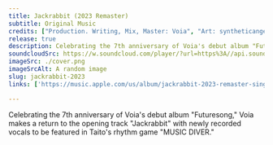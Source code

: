 ```yaml
---
title: Jackrabbit (2023 Remaster)
subtitle: Original Music
credits: ["Production. Writing, Mix, Master: Voia", "Art: syntheticangel"]
release: true
description: Celebrating the 7th anniversary of Voia's debut album "Futuresong," Voia makes a return to the opening track "Jackrabbit" with newly recorded vocals to be featured in Taito's rhythm game "MUSIC DIVER."
soundcloudSrc: https://w.soundcloud.com/player/?url=https%3A//api.soundcloud.com/tracks/1671225474&color=%2382a9a5&auto_play=false&hide_related=false&show_comments=true&show_user=true&show_reposts=false&show_teaser=true
imageSrc: ./cover.png
imageSrcAlt: A random image
slug: jackrabbit-2023
links: ['https://music.apple.com/us/album/jackrabbit-2023-remaster-single/1717646891', 'https://attackthemusic.bandcamp.com/track/jackrabbit-2023-remaster', 'https://open.spotify.com/track/1zlU7ED6r6nx3CuOoSYJeq?si=fd24a74d739742bd', 'https://music.amazon.com/albums/B0CNS89C1N']

---
```


Celebrating the 7th anniversary of Voia's debut album "Futuresong," Voia makes a return to the opening track "Jackrabbit" with newly recorded vocals to be featured in Taito's rhythm game "MUSIC DIVER."